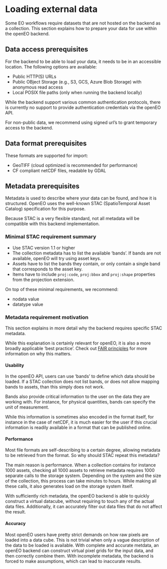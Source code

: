 

# Loading external data

Some EO workflows require datasets that are not hosted on the backend as a collection.
This section explains how to prepare your data for use within the openEO backend.

## Data access prerequisites

For the backend to be able to load your data, it needs to be in an accessible location.
The following options are available:

- Public HTTP(S) URLs
- Public OBject Storage (e.g., S3, GCS, Azure Blob Storage) with anonymous read access
- Local POSIX file paths (only when running the backend locally)

While the backend support various common authentication protocols, there is currently
no support to provide authentication credentials via the openEO API.

For non-public data, we recommend using signed url's to grant temporary access to the backend.

## Data format prerequisites

These formats are supported for import:

- GeoTIFF (cloud optimized is recommended for performance)
- CF compliant netCDF files, readable by GDAL

## Metadata prerequisites

Metadata is used to describe where your data can be found, and how it is structured.
OpenEO uses the well-known STAC (SpatioTemporal Asset Catalog) specification for this purpose.

Because STAC is a very flexible standard, not all metadata will be compatible with this
backend implementation.

### Minimal STAC requirement summary

- Use STAC version 1.1 or higher
- The collection metadata has to list the available 'bands'. If bands are not available, openEO will try using asset keys.
- Assets have to list the bands they contain, or only contain a single band that corresponds to the asset key.
- Items have to include `proj:code`, `proj:bbox` and `proj:shape` properties from the projection extension.

On top of these minimal requirements, we recommend:

- nodata value
- datatype value


### Metadata requirement motivation

This section explains in more detail why the backend requires specific STAC metadata.

While this explanation is certainly relevant for openEO, it is also a more broadly applicable 'best practice'.
Check out [FAIR principles](https://www.go-fair.org/fair-principles/) for more information on why this matters.

#### Usability

In the openEO API, users can use 'bands' to define which data should be loaded.
If a STAC collection does not list bands, or does not allow mapping bands to assets, than
this simply does not work.

Bands also provide critical information to the user on the data they are working with.
For instance, for physical quantities, bands can specify the unit of measurement. 

While this information is sometimes also encoded in the format itself, for instance
in the case of netCDF, it is much easier for the user if this crucial information is readily
available in a format that can be published online.

#### Performance

Most file formats are self-describing to a certain degree, allowing metadata to be 
retrieved from the format. So why should STAC repeat this metadata?

The main reason is performance. When a collection contains for instance 1000 assets,
checking all 1000 assets to retrieve metadata requires 1000 separate calls to the storage system. Depending on the system
and the size of the collection, this process can take minutes to hours. While making all these calls, it also
generates load on the storage system itself.

With sufficiently rich metadata, the openEO backend is able to quickly construct a virtual datacube, without requiring
to touch any of the actual data files. Additionally, it can accurately filter out data files that do not affect the result.

#### Accuracy

Most openEO users have pretty strict demands on how raw pixels are loaded into a data cube. This is not trivial when only 
a vague description of the data to be loaded is available. With complete and accurate metdata, an openEO backend can construct
virtual pixel grids for the input data, and then correctly combine them. With incomplete metadata, the backend is forced
to make assumptions, which can lead to inaccurate results.






